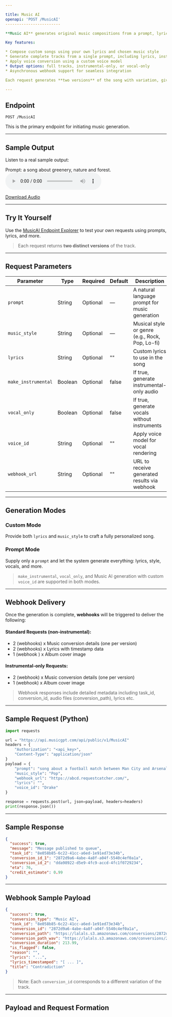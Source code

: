 ```yaml
---

title: Music AI
openapi: 'POST /MusicAI'
------------------------

**Music AI** generates original music compositions from a prompt, lyrics, or musical style. Whether you're a developer, content creator, or musician, this tool provides an easy and flexible way to create music powered by AI.

Key features:

* Compose custom songs using your own lyrics and chosen music style
* Generate complete tracks from a single prompt, including lyrics, instrumentation, and melody
* Apply voice conversion using a custom voice model
* Output options: full tracks, instrumental-only, or vocal-only
* Asynchronous webhook support for seamless integration

Each request generates **two versions** of the song with variation, giving you more creative options.

---
```


## Endpoint

```http
POST /MusicAI
```

This is the primary endpoint for initiating music generation.

---

## Sample Output

Listen to a real sample output:

Prompt: a song about greenery, nature and forest.
<audio controls="1" controlslist="nodownload nofullscreen noremoteplayback" src="https://lalals.s3.amazonaws.com/conversions/2872d9a6-4abe-4a8f-a04f-5540c4ef0a1a.mp3">Your browser does not support the audio playback.</audio>

<a href="https://lalals.s3.amazonaws.com/conversions/2872d9a6-4abe-4a8f-a04f-5540c4ef0a1a.wav" target="_blank">Download Audio</a>

---

## Try It Yourself

Use the [MusicAI Endpoint Explorer](/api-documentation/endpoint/MusicAI) to test your own requests using prompts, lyrics, and more.

> Each request returns **two distinct versions** of the track.

---

## Request Parameters

| Parameter           | Type    | Required | Default | Description                                     |
| ------------------- | ------- | -------- | ------- | ----------------------------------------------- |
| `prompt`            | String  | Optional | —       | A natural language prompt for music generation  |
| `music_style`       | String  | Optional | —       | Musical style or genre (e.g., Rock, Pop, Lo-fi) |
| `lyrics`            | String  | Optional | ""      | Custom lyrics to use in the song                |
| `make_instrumental` | Boolean | Optional | false   | If true, generate instrumental-only audio       |
| `vocal_only`        | Boolean | Optional | false   | If true, generate vocals without instruments    |
| `voice_id`          | String  | Optional | ""      | Apply voice model for vocal rendering           |
| `webhook_url`       | String  | Optional | ""      | URL to receive generated results via webhook    |

---

## Generation Modes

### Custom Mode

Provide both `lyrics` and `music_style` to craft a fully personalized song.

### Prompt Mode

Supply only a `prompt` and let the system generate everything: lyrics, style, vocals, and more.

> `make_instrumental`, `vocal_only`, and Music AI generation with custom `voice_id` are supported in both modes.

---

## Webhook Delivery

Once the generation is complete, **webhooks** will be triggered to deliver the following:

#### Standard Requests (non-instrumental):
* 2 (webhooks) x Music conversion details (one per version)
* 2 (webhooks) x Lyrics with timestamp data
* 1 (webhook ) x Album cover image

#### Instrumental-only Requests:
* 2 (webhook) x Music conversion details (one per version)
* 1 (webhook) x Album cover image

> Webhook responses include detailed metadata including task_id, conversion_id, audio files (conversion_path), lyrics etc.

---

## Sample Request (Python)

```python
import requests

url = "https://api.musicgpt.com/api/public/v1/MusicAI"
headers = {
    "Authorization": "<api_key>",
    "Content-Type": "application/json"
}
payload = {
    "prompt": "song about a football match between Man City and Arsenal",
    "music_style": "Pop",
    "webhook_url": "https://abcd.requestcatcher.com/",
    "lyrics": "",
    "voice_id": "Drake"
}

response = requests.post(url, json=payload, headers=headers)
print(response.json())
```

---

## Sample Response

```json
{
  "success": true,
  "message": "Message published to queue",
  "task_id": "8e058b85-6c22-41cc-a6ed-1e91ed73e34b",
  "conversion_id_1": "2872d9a6-4abe-4a8f-a04f-5540c4ef0a1a",
  "conversion_id_2": "dda98922-d5e9-4fc9-accd-4fc1f0729234",
  "eta": 76,
  "credit_estimate": 0.99
}
```

---

## Webhook Sample Payload

```json
{
  "success": true,
  "conversion_type": "Music AI",
  "task_id": "8e058b85-6c22-41cc-a6ed-1e91ed73e34b",
  "conversion_id": "2872d9a6-4abe-4a8f-a04f-5540c4ef0a1a",
  "conversion_path": "https://lalals.s3.amazonaws.com/conversions/2872d9a6-4abe-4a8f-a04f-5540c4ef0a1a.mp3",
  "conversion_path_wav": "https://lalals.s3.amazonaws.com/conversions/2872d9a6-4abe-4a8f-a04f-5540c4ef0a1a.wav",
  "conversion_duration": 213.99,
  "is_flagged": false,
  "reason": "",
  "lyrics": "...",
  "lyrics_timestamped": "[ ... ]",
  "title": "Contradiction"
}
```

> Note: Each `conversion_id` corresponds to a different variation of the track.

---

## Payload and Request Formation